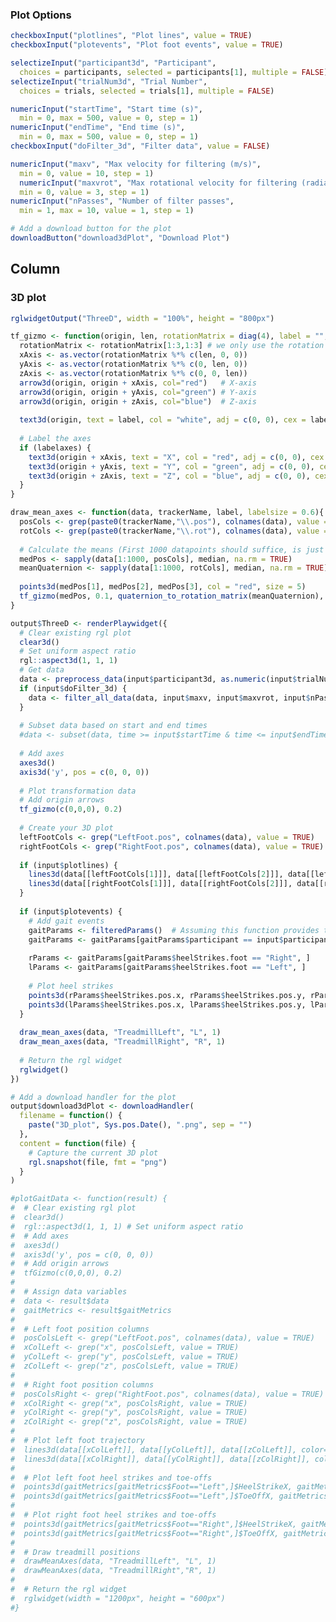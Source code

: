 ### Plot Options
```r
checkboxInput("plotlines", "Plot lines", value = TRUE)
checkboxInput("plotevents", "Plot foot events", value = TRUE)

selectizeInput("participant3d", "Participant",
  choices = participants, selected = participants[1], multiple = FALSE)
selectizeInput("trialNum3d", "Trial Number",
  choices = trials, selected = trials[1], multiple = FALSE)

numericInput("startTime", "Start time (s)",
  min = 0, max = 500, value = 0, step = 1)
numericInput("endTime", "End time (s)",
  min = 0, max = 500, value = 0, step = 1)
checkboxInput("doFilter_3d", "Filter data", value = FALSE)

numericInput("maxv", "Max velocity for filtering (m/s)",
  min = 0, value = 10, step = 1)
  numericInput("maxvrot", "Max rotational velocity for filtering (radians/s)",
  min = 0, value = 3, step = 1)
numericInput("nPasses", "Number of filter passes",
  min = 1, max = 10, value = 1, step = 1)

# Add a download button for the plot
downloadButton("download3dPlot", "Download Plot")
```

Column
--------------------------------------------
### 3D plot {data-height=1500}

```r
rglwidgetOutput("ThreeD", width = "100%", height = "800px")
```

```r
tf_gizmo <- function(origin, len, rotationMatrix = diag(4), label = "", labelaxes = TRUE, labelsize = 0.6){
  rotationMatrix <- rotationMatrix[1:3,1:3] # we only use the rotation
  xAxis <- as.vector(rotationMatrix %*% c(len, 0, 0))
  yAxis <- as.vector(rotationMatrix %*% c(0, len, 0))
  zAxis <- as.vector(rotationMatrix %*% c(0, 0, len))
  arrow3d(origin, origin + xAxis, col="red")   # X-axis
  arrow3d(origin, origin + yAxis, col="green") # Y-axis
  arrow3d(origin, origin + zAxis, col="blue")  # Z-axis
  
  text3d(origin, text = label, col = "white", adj = c(0, 0), cex = labelsize)
  
  # Label the axes
  if (labelaxes) {
    text3d(origin + xAxis, text = "X", col = "red", adj = c(0, 0), cex = 0.5*labelsize)
    text3d(origin + yAxis, text = "Y", col = "green", adj = c(0, 0), cex = 0.5*labelsize)
    text3d(origin + zAxis, text = "Z", col = "blue", adj = c(0, 0), cex = 0.5*labelsize)
  }
}

draw_mean_axes <- function(data, trackerName, label, labelsize = 0.6){
  posCols <- grep(paste0(trackerName,"\\.pos"), colnames(data), value = TRUE)
  rotCols <- grep(paste0(trackerName,"\\.rot"), colnames(data), value = TRUE)
  
  # Calculate the means (First 1000 datapoints should suffice, is just for plot)
  medPos <- sapply(data[1:1000, posCols], median, na.rm = TRUE)
  meanQuaternion <- sapply(data[1:1000, rotCols], median, na.rm = TRUE) # this should be done with slerp but for now this is fine.
  
  points3d(medPos[1], medPos[2], medPos[3], col = "red", size = 5)
  tf_gizmo(medPos, 0.1, quaternion_to_rotation_matrix(meanQuaternion), label, labelsize)
}

output$ThreeD <- renderPlaywidget({
  # Clear existing rgl plot
  clear3d()
  # Set uniform aspect ratio
  rgl::aspect3d(1, 1, 1)
  # Get data
  data <- preprocess_data(input$participant3d, as.numeric(input$trialNum3d))
  if (input$doFilter_3d) {
    data <- filter_all_data(data, input$maxv, input$maxvrot, input$nPasses)
  }
  
  # Subset data based on start and end times
  #data <- subset(data, time >= input$startTime & time <= input$endTime)
  
  # Add axes
  axes3d()
  axis3d('y', pos = c(0, 0, 0))
  
  # Plot transformation data
  # Add origin arrows
  tf_gizmo(c(0,0,0), 0.2)
  
  # Create your 3D plot
  leftFootCols <- grep("LeftFoot.pos", colnames(data), value = TRUE)
  rightFootCols <- grep("RightFoot.pos", colnames(data), value = TRUE)
  
  if (input$plotlines) {
    lines3d(data[[leftFootCols[1]]], data[[leftFootCols[2]]], data[[leftFootCols[3]]], color="black") 
    lines3d(data[[rightFootCols[1]]], data[[rightFootCols[2]]], data[[rightFootCols[3]]], color="black") 
  }
  
  if (input$plotevents) {
    # Add gait events
    gaitParams <- filteredParams()  # Assuming this function provides the gait parameters
    gaitParams <- gaitParams[gaitParams$participant == input$participant3d & gaitParams$trialNum == input$trialNum3d, ]
    
    rParams <- gaitParams[gaitParams$heelStrikes.foot == "Right", ]
    lParams <- gaitParams[gaitParams$heelStrikes.foot == "Left", ]
    
    # Plot heel strikes
    points3d(rParams$heelStrikes.pos.x, rParams$heelStrikes.pos.y, rParams$heelStrikes.pos.z, color = "red", size = 5)
    points3d(lParams$heelStrikes.pos.x, lParams$heelStrikes.pos.y, lParams$heelStrikes.pos.z, color = "blue", size = 5)
  }
  
  draw_mean_axes(data, "TreadmillLeft", "L", 1)
  draw_mean_axes(data, "TreadmillRight", "R", 1)
  
  # Return the rgl widget
  rglwidget()
})

# Add a download handler for the plot
output$download3dPlot <- downloadHandler(
  filename = function() {
    paste("3D_plot", Sys.pos.Date(), ".png", sep = "")
  },
  content = function(file) {
    # Capture the current 3D plot
    rgl.snapshot(file, fmt = "png")
  }
)

#plotGaitData <- function(result) {
#  # Clear existing rgl plot
#  clear3d()
#  rgl::aspect3d(1, 1, 1) # Set uniform aspect ratio
#  # Add axes
#  axes3d()
#  axis3d('y', pos = c(0, 0, 0))
#  # Add origin arrows
#  tfGizmo(c(0,0,0), 0.2)
#  
#  # Assign data variables
#  data <- result$data
#  gaitMetrics <- result$gaitMetrics
#  
#  # Left foot position columns
#  posColsLeft <- grep("LeftFoot.pos", colnames(data), value = TRUE)
#  xColLeft <- grep("x", posColsLeft, value = TRUE)
#  yColLeft <- grep("y", posColsLeft, value = TRUE)
#  zColLeft <- grep("z", posColsLeft, value = TRUE)
#  
#  # Right foot position columns
#  posColsRight <- grep("RightFoot.pos", colnames(data), value = TRUE)
#  xColRight <- grep("x", posColsRight, value = TRUE)
#  yColRight <- grep("y", posColsRight, value = TRUE)
#  zColRight <- grep("z", posColsRight, value = TRUE)
#  
#  # Plot left foot trajectory
#  lines3d(data[[xColLeft]], data[[yColLeft]], data[[zColLeft]], color="black") # left
#  lines3d(data[[xColRight]], data[[yColRight]], data[[zColRight]], color="black") # right 
#  
#  # Plot left foot heel strikes and toe-offs
#  points3d(gaitMetrics[gaitMetrics$Foot=="Left",]$HeelStrikeX, gaitMetrics[gaitMetrics$Foot=="Left",]$HeelStrikeY, gaitMetrics[gaitMetrics$Foot=="Left",]$HeelStrikeZ, color="blue", size=5)
#  points3d(gaitMetrics[gaitMetrics$Foot=="Left",]$ToeOffX, gaitMetrics[gaitMetrics$Foot=="Left",]$ToeOffY, gaitMetrics[gaitMetrics$Foot=="Left",]$ToeOffZ, color="green", size=5)
#  
#  # Plot right foot heel strikes and toe-offs
#  points3d(gaitMetrics[gaitMetrics$Foot=="Right",]$HeelStrikeX, gaitMetrics[gaitMetrics$Foot=="Right",]$HeelStrikeY, gaitMetrics[gaitMetrics$Foot=="Right",]$HeelStrikeZ, color="red", size=5)
#  points3d(gaitMetrics[gaitMetrics$Foot=="Right",]$ToeOffX, gaitMetrics[gaitMetrics$Foot=="Right",]$ToeOffY, gaitMetrics[gaitMetrics$Foot=="Right",]$ToeOffZ, color="yellow", size=5)
#  
#  # Draw treadmill positions
#  drawMeanAxes(data, "TreadmillLeft", "L", 1)
#  drawMeanAxes(data, "TreadmillRight","R", 1)
#  
#  # Return the rgl widget
#  rglwidget(width = "1200px", height = "600px")
#}
```
